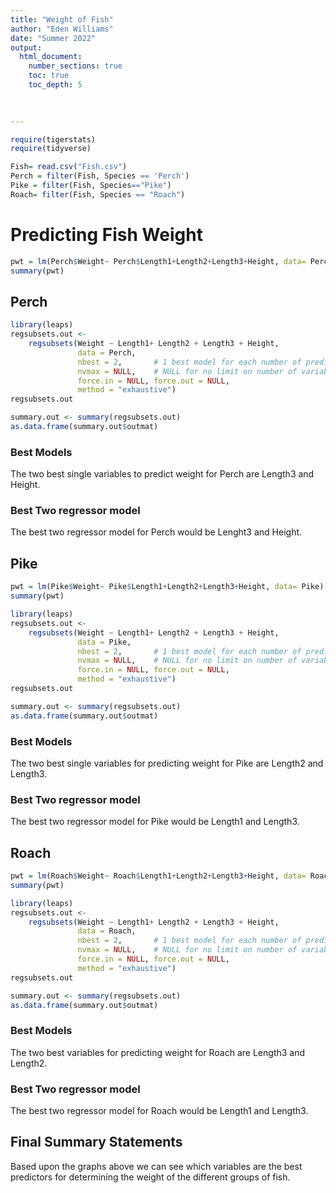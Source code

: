 ```yaml
---
title: "Weight of Fish"
author: "Eden Williams"
date: "Summer 2022"  
output: 
  html_document:
    number_sections: true
    toc: true
    toc_depth: 5

 
    
---
```



```r
require(tigerstats)
require(tidyverse)

Fish= read.csv("Fish.csv")
Perch = filter(Fish, Species == 'Perch')
Pike = filter(Fish, Species=="Pike")
Roach= filter(Fish, Species == "Roach")
```

# Predicting Fish Weight

```r
pwt = lm(Perch$Weight~ Perch$Length1+Length2+Length3+Height, data= Perch)
summary(pwt)
```


## Perch
```r
library(leaps)
regsubsets.out <-
    regsubsets(Weight ~ Length1+ Length2 + Length3 + Height,
               data = Perch,
               nbest = 2,       # 1 best model for each number of predictors
               nvmax = NULL,    # NULL for no limit on number of variables
               force.in = NULL, force.out = NULL,
               method = "exhaustive")
regsubsets.out
```


```r
summary.out <- summary(regsubsets.out)
as.data.frame(summary.out$outmat)
```


### Best Models
The two best single variables to predict weight for Perch are Length3 and Height.

### Best Two regressor model

The best two regressor model for Perch would be Lenght3 and Height.

## Pike

```r
pwt = lm(Pike$Weight~ Pike$Length1+Length2+Length3+Height, data= Pike)
summary(pwt)
```


```r
library(leaps)
regsubsets.out <-
    regsubsets(Weight ~ Length1+ Length2 + Length3 + Height,
               data = Pike,
               nbest = 2,       # 1 best model for each number of predictors
               nvmax = NULL,    # NULL for no limit on number of variables
               force.in = NULL, force.out = NULL,
               method = "exhaustive")
regsubsets.out
```

```r
summary.out <- summary(regsubsets.out)
as.data.frame(summary.out$outmat)
```


### Best Models

The two best single variables for predicting weight for Pike are Length2 and Length3.


### Best Two regressor model


The best two regressor model for Pike would be Length1 and Length3.



## Roach

```r
pwt = lm(Roach$Weight~ Roach$Length1+Length2+Length3+Height, data= Roach)
summary(pwt)
```



```r
library(leaps)
regsubsets.out <-
    regsubsets(Weight ~ Length1+ Length2 + Length3 + Height,
               data = Roach,
               nbest = 2,       # 1 best model for each number of predictors
               nvmax = NULL,    # NULL for no limit on number of variables
               force.in = NULL, force.out = NULL,
               method = "exhaustive")
regsubsets.out
```

```r
summary.out <- summary(regsubsets.out)
as.data.frame(summary.out$outmat)
```




### Best Models

The two best variables for predicting weight for Roach are Length3 and Length2.

### Best Two regressor model

The best two regressor model for Roach would be Length1 and Length3.

## Final Summary Statements
Based upon the graphs above we can see which variables are the best predictors for determining the weight of the different groups of fish. 